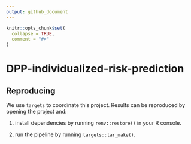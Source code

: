 ```yaml
---
output: github_document
---
```


<!-- README.md is generated from README.Rmd. Please edit that file -->

```r
knitr::opts_chunk$set(
  collapse = TRUE,
  comment = "#>"
)
```

# DPP-individualized-risk-prediction

<!-- badges: start -->
<!-- badges: end -->

## Reproducing

We use `targets` to coordinate this project. Results can be reproduced by opening the project and:

1. install dependencies by running `renv::restore()` in your R console.

2. run the pipeline by running `targets::tar_make()`.
